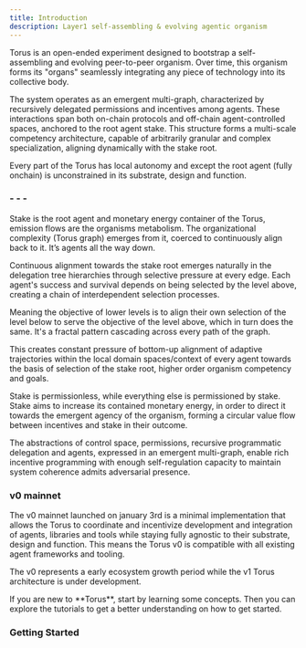 ```yaml
---
title: Introduction
description: Layer1 self-assembling & evolving agentic organism
---
```



Torus is an open-ended experiment designed to bootstrap a self-assembling and evolving peer-to-peer organism. Over time, this organism forms its "organs" seamlessly integrating any piece of technology into its collective body.

The system operates as an emergent multi-graph, characterized by recursively delegated permissions and incentives among agents. These interactions span both on-chain protocols and off-chain agent-controlled spaces, anchored to the root agent stake. This structure forms a multi-scale competency architecture, capable of arbitrarily granular and complex specialization, aligning dynamically with the stake root.

Every part of the Torus has local autonomy and except the root agent (fully onchain) is unconstrained in its substrate, design and function.

### - - -

Stake is the root agent and monetary energy container of the Torus, emission flows are the organisms metabolism. The organizational complexity (Torus graph) emerges from it, coerced to continuously align back to it. It’s agents all the way down.

Continuous alignment towards the stake root emerges naturally in the delegation tree hierarchies through selective pressure at every edge. Each agent's success and survival depends on being selected by the level above, creating a chain of interdependent selection processes.

Meaning the objective of lower levels is to align their own selection of the level below to serve the objective of the level above, which in turn does the same. It's a fractal pattern cascading across every path of the graph.

This creates constant pressure of bottom-up alignment of adaptive trajectories within the local domain spaces/context of every agent towards the basis of selection of the stake root, higher order organism competency and goals.

Stake is permissionless, while everything else is permissioned by stake. Stake aims to increase its contained monetary energy, in order to direct it towards the emergent agency of the organism, forming a circular value flow between incentives and stake in their outcome.

The abstractions of control space, permissions, recursive programmatic delegation and agents, expressed in an emergent multi-graph, enable rich incentive programming with enough self-regulation capacity to maintain system coherence admits adversarial presence.

### v0 mainnet

The v0 mainnet launched on january 3rd is a minimal implementation that allows the Torus to coordinate and incentivize development and integration of agents, libraries and tools while staying fully agnostic to their substrate, design and function. This means the Torus v0 is compatible with all existing agent frameworks and tooling.

The v0 represents a early ecosystem growth period while the v1 Torus architecture is under development.

<Aside type="tip">
  If you are new to **Torus**, start by learning some concepts. Then you can
  explore the tutorials to get a better understanding on how to get started.
</Aside>

### Getting Started

<CardGrid>
  <LinkCard
    title="Install"
    href="installation/setup-torus"
    description="Set up your torus-cli and wallet to start participating in the network."
  />
  <LinkCard
    title="Learn the Concepts"
    href="/concepts/basics"
    description="Understand the basics of the network, weight system, governance, and more."
  />
  <LinkCard
    title="Blockchain Code Documentation"
    href="/subspace/torus-blockchain"
    description="Learn the structure of Torus source code, and how to contribute."
  />
  <LinkCard
    title="Keep up with Updates"
    href="https://x.com/torus_network"
    description="Stay up to date with the latest features and changes in the network."
  />
</CardGrid>
